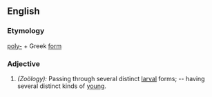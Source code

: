 ==English==

===Etymology===
[[poly-]] + Greek [[form]]

===Adjective===
{{en-adj|-}}
#''(Zoölogy):'' Passing through several distinct [[larval]] forms; -- having several distinct kinds of [[young]].